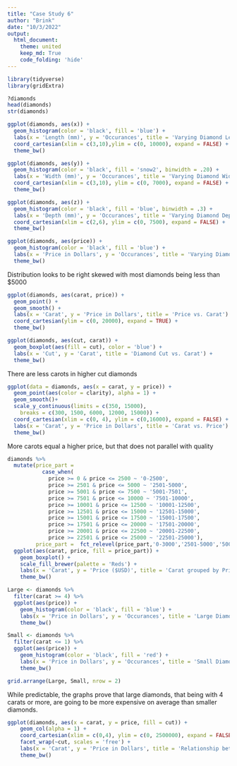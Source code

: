 ```yaml
---
title: "Case Study 6"
author: "Brink"
date: "10/3/2022"
output: 
  html_document:
    theme: united
    keep_md: True
    code_folding: 'hide'
---
```

```r
library(tidyverse)
library(gridExtra)
```

```r
?diamonds
head(diamonds)
str(diamonds)
```

```r
ggplot(diamonds, aes(x)) +
  geom_histogram(color = 'black', fill = 'blue') +
  labs(x = 'Length (mm)', y = 'Occurances', title = 'Varying Diamond Lengths') +
  coord_cartesian(xlim = c(3,10),ylim = c(0, 10000), expand = FALSE) +
  theme_bw()
```

```r
ggplot(diamonds, aes(y)) +
  geom_histogram(color = 'black', fill = 'snow2', binwidth = .20) +
  labs(x = 'Width (mm)', y = 'Occurances', title = 'Varying Diamond Widths') +
  coord_cartesian(xlim = c(3,10), ylim = c(0, 7000), expand = FALSE) +
  theme_bw()
```

```r
ggplot(diamonds, aes(z)) +
  geom_histogram(color = 'black', fill = 'blue', binwidth = .3) +
  labs(x = 'Depth (mm)', y = 'Occurances', title = 'Varying Diamond Depths') +
  coord_cartesian(xlim = c(2,6), ylim = c(0, 7500), expand = FALSE) +
  theme_bw()
```

```r
ggplot(diamonds, aes(price)) +
  geom_histogram(color = 'black', fill = 'blue') +
  labs(x = 'Price in Dollars', y = 'Occurances', title = 'Varying Diamond Price') +
  theme_bw()
```
Distribution looks to be right skewed with most diamonds being less than $5000

```r
ggplot(diamonds, aes(carat, price)) +
  geom_point() +
  geom_smooth() +
  labs(x = 'Carat', y = 'Price in Dollars', title = 'Price vs. Carat') +
  coord_cartesian(ylim = c(0, 20000), expand = TRUE) +
  theme_bw()
```

```r
ggplot(diamonds, aes(cut, carat)) +
  geom_boxplot(aes(fill = cut), color = 'blue') +
  labs(x = 'Cut', y = 'Carat', title = 'Diamond Cut vs. Carat') +
  theme_bw()
```
There are less carots in higher cut diamonds

```r
ggplot(data = diamonds, aes(x = carat, y = price)) + 
  geom_point(aes(color = clarity), alpha = 1) +
  geom_smooth()+
  scale_y_continuous(limits = c(350, 15000),
    breaks = c(300, 1500, 6000, 12000, 15000)) +
  coord_cartesian(xlim = c(0, 4), ylim = c(0,16000), expand = FALSE) +
  labs(x = 'Carat', y = 'Price in Dollars', title = 'Carat vs. Price') +
  theme_bw()
```
More carots equal a higher price, but that does not parallel with quality

```r
diamonds %>%
  mutate(price_part =
           case_when(
             price >= 0 & price <= 2500 ~ '0-2500',
             price >= 2501 & price <= 5000 ~ '2501-5000',
             price >= 5001 & price <= 7500 ~ '5001-7501',
             price >= 7501 & price <= 10000 ~ '7501-10000',
             price >= 10001 & price <= 12500 ~ '10001-12500',
             price >= 12501 & price <= 15000 ~ '12501-15000',
             price >= 15001 & price <= 17500 ~ '15001-17500',
             price >= 17501 & price <= 20000 ~ '17501-20000',
             price >= 20001 & price <= 22500 ~ '20001-22500',
             price >= 22501 & price <= 25000 ~ '22501-25000'),
         price_part =  fct_relevel(price_part,'0-3000','2501-5000','5001-7501','7501-10000','10001-12500','12501-15000','15001-17500','17501-20000','20001-22500','22501-25000')) %>%
  ggplot(aes(carat, price, fill = price_part)) +
    geom_boxplot() +
    scale_fill_brewer(palette = 'Reds') +
    labs(x = 'Carat', y = 'Price ($USD)', title = 'Carat grouped by Price', fill = "Price Ranges") +
    theme_bw()
```

```r
Large <- diamonds %>%
  filter(carat >= 4) %>%
  ggplot(aes(price)) +
    geom_histogram(color = 'black', fill = 'blue') +
    labs(x = 'Price in Dollars', y = 'Occurances', title = 'Large Diamond Price Distribution', subtitle = 'Carat >= 4') +
    theme_bw()
```

```r
Small <- diamonds %>%
  filter(carat <= 1) %>%
  ggplot(aes(price)) +
    geom_histogram(color = 'black', fill = 'red') +
    labs(x = 'Price in Dollars', y = 'Occurances', title = 'Small Diamond Price Distribution', subtitle = 'Carat <= 1') +
    theme_bw()

grid.arrange(Large, Small, nrow = 2)
```
While predictable, the graphs prove that large diamonds, that being with 4 carats or more, are going to be more expensive on average than smaller diamonds. 

```r
ggplot(diamonds, aes(x = carat, y = price, fill = cut)) +
    geom_col(alpha = 1) +
    coord_cartesian(xlim = c(0,4), ylim = c(0, 2500000), expand = FALSE) +
    facet_wrap(~cut, scales = 'free') +
    labs(x = 'Carat', y = 'Price in Dollars', title = 'Relationship between Carat and Price with respect to Cut Type') +
    theme_bw() 
```

